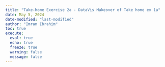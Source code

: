```yaml
---
title: "Take-home Exercise 2a - DataVis Makeover of Take home ex 1a"
date: May 5, 2024
date-modified: "last-modified"
author: "Imran Ibrahim"
toc: true
execute: 
  eval: true
  echo: true
  freeze: true
  warning: false
  message: false
---
```


# 
